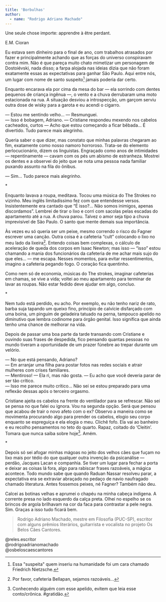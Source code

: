 ```yaml
---
title: 'Borbulhas'
author: 
  - name: "Rodrigo Adriano Machado"
---
```


<p style="text-align:right; text-style:italic">

Une seule chose importe: apprendre à être perdant.

</p>

<p style="text-align:right; text-style:italic">

E.M. Cioran

</p>

Eu estava sem dinheiro para o final de ano, com trabalhos atrasados por fazer e principalmente achando que as forças do universo conspiravam contra mim. Não é que pareça muito chato mimetizar um personagem de Dostoiévski, nada disso; a farpa alojada nas ideias dizia que não foram exatamente essas as expectativas para ganhar São Paulo. Aqui entre nós, um lugar com nome de santo suspeito[^1] jamais poderia dar certo.

[^1]: Essa \"suspeita\" quem inseriu na humanidade foi um cara chamado Friedrich Nietzsche.

Enquanto encarava ela por cima da mesa do bar --- ela sorrindo com dentes pequenos de criança ingênua ---, o vento e a chuva derrubaram uma moto estacionada na rua. A situação desviou a introspecção, um garçom serviu outra dose de wisky para a garota e eu acendi o cigarro.

| --- Estou me sentindo velho... --- Resmunguei.
| --- Isso é bobagem, Adriano. --- Cristiane respondeu mexendo nos cabelos cacheados, curtos --- Acho que estou começando a ficar bêbada... É divertido. Tudo parece mais alegrinho.

Queria saber o que dizer, mas constato que minhas palavras chegaram ao fim, exatamente como nosso namoro horroroso. Trata-se do elemento perlocucionário, dizem os linguistas. Engraçado como anos de intimidades --- repentinamente --- cavam com os pés um abismo de estranheza. Mostrei os dentes e a observei do jeito que se nota uma pessoa nada familiar puxando assunto na fila do ônibus.

| --- Sim... Tudo parece mais alegrinho.

<p style="text-align:center">

\*

</p>

Enquanto lavava a roupa, meditava. Tocou uma música do The Strokes no vizinho. Meu inglês limitadíssimo fez com que entendesse versos. Insistentemente era cantado que "É isso?... Não somos inimigos, apenas discordamos". Lembrei de tirar o lixo e corri com sacolas pelas escadas do apartamento até a rua. A chuva parou. Talvez o amor seja tipo a chuva imprevisível de São Paulo. O santo que mente demais sua importância.

Às vezes eu só queria ser um peixe, mesmo correndo o risco do Fagner escrever uma canção. Outra coisa é a cafeteria "cult" colocando o lixo no meu lado da lixeira[^2]. Entendo coisas bem complexas, o cálculo de aceleração de queda dos corpos em Isaac Newton; mas isso --- "isso" estou chamando a mania dos funcionários da cafeteria de me achar mais sujo do que eles... --- me escapa. Nesses momentos, para evitar ressentimentos, imagino a cafeteria pegando fogo. O coração fica quentinho.

[^2]: Por favor, cafeteria Bellapan, sejamos razoáveis\...

Como nem só de economia, músicas do The strokes, imaginar cafeterias em chamas, se vive a vida; voltei ao meu apartamento para terminar de lavar as roupas. Não estar fedido deve ajudar em algo, concluo.

<p style="text-align:center">

\*

</p>

Nem tudo está perdido, eu acho. Por exemplo, eu não tenho nariz de rato, barba suja tapando um queixo fino, princípio de calvície disfarçado com uma boina, um pinguim de geladeira tatuado na perna, tampouco apelido no diminutivo que lembra codinome para órgão genital. Isso significa que ainda tenho uma chance de melhorar na vida.

Depois de passar uma boa parte da tarde transando com Cristiane e ouvindo suas frases de despedida, fico pensando quantas pessoas no mundo tiveram a oportunidade de um prazer fúnebre ao trepar durante um velório.

| --- No que está pensando, Adriano?
| --- Em arranjar uma filha para postar fotos nas redes sociais e atrair mulheres com crises familiares.
| --- Mentiroso! --- Ela ri, mas não gosta. --- Eu acho que você deveria parar de ser tão crítico.
| --- Isso me parece muito crítico... Não sei se estou preparado para uma reflexão dessas após o terceiro orgasmo.

Cristiane ajeita os cabelos na frente do ventilador para se refrescar. Não sei se pensa no que falei ou ignora. Vou na segunda opção. Será que pensou que acabou de trair o novo afeto com o ex? Observo a maneira como se movimenta procurando algo para prender os cabelos, elogio seu corpo enquanto se espreguiça e ela elogia o meu. Clichê fofo. Ela vai ao banheiro e eu recolho pensamentos no teto do quarto. Rapaz, coitado do 'Cleitin'. Tomara que nunca saiba sobre hoje[^3]. Amém.

[^3]: Conhecendo alguém com esse apelido, evitem que leia esse conto/crônica. #gratidão.

<p style="text-align:center">

\*

</p>

Depois só sei afogar minhas mágoas no jeito dos velhos cães que fuçam no lixo mais por tédio do que qualquer outra invenção da psicanálise --- perdão, Jacques Lacan e companhia. Se tiver um lugar para fechar a porta e deixar as coisas lá fora, algo para rabiscar frases razoáveis, a mágica acontece. Todo mundo sabe que quando Raduan Nassar resolveu parar, a expectativa era se extraviar abraçado no pedaço de navio naufragado chamado literatura. Antes fossemos peixes, né Fagner? Também não deu.

Calcei as botinas velhas e aprumei o chapéu na minha cabeça indigena. A corrente presa no lado esquerdo da calça preta. Olhei no espelho se os brincos de argola brilhavam na cor da faca para contrastar a pele negra. Sim. Graças a isso tudo ficará bem.

> Rodrigo Adriano Machado, mestre em Filosofia (PUC-SP), escritor com alguns prêmios literários, guitarrista e vocalista no projeto Os Belos Cães Cantores.

| \@reles.escritor <a href="https://instagram.com/reles.escritor"><i class="bi bi-instagram"></i></a>
| \@rodrigoadrianomachado <a href="https://instagram.com/rodrigoadrianomachado"><i class="bi bi-instagram"></i></a>
| \@osbeloscaescantores <a href="https://instagram.com/osbeloscaescantores"><i class="bi bi-instagram"></i></a>
